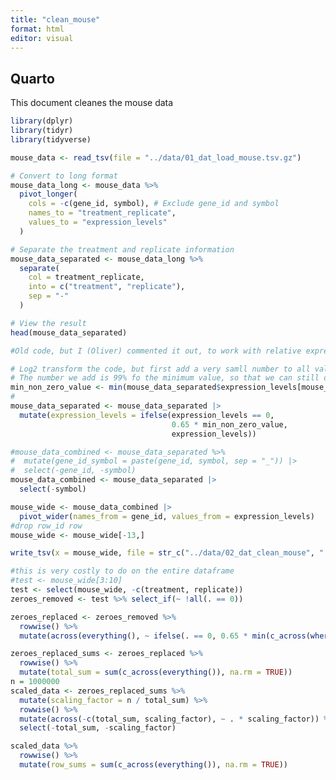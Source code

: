 ```yaml
---
title: "clean_mouse"
format: html
editor: visual
---
```


## Quarto

This document cleanes the mouse data

```r
library(dplyr)
library(tidyr)
library(tidyverse)
```

```r
mouse_data <- read_tsv(file = "../data/01_dat_load_mouse.tsv.gz")
```

```r
# Convert to long format
mouse_data_long <- mouse_data %>%
  pivot_longer(
    cols = -c(gene_id, symbol), # Exclude gene_id and symbol
    names_to = "treatment_replicate",
    values_to = "expression_levels"
  )

# Separate the treatment and replicate information
mouse_data_separated <- mouse_data_long %>%
  separate(
    col = treatment_replicate,
    into = c("treatment", "replicate"),
    sep = "-"
  )

# View the result
head(mouse_data_separated)

```

```r
#Old code, but I (Oliver) commented it out, to work with relative expression levels, so this is not needed here anymore

# Log2 transform the code, but first add a very samll number to all values, in order to avoid log(0). 
# The number we add is 99% fo the minimum value, so that we can still differentiate the artificial low values with the actual min, if needed.
min_non_zero_value <- min(mouse_data_separated$expression_levels[mouse_data_separated$expression_levels > 0])
#
mouse_data_separated <- mouse_data_separated |>
  mutate(expression_levels = ifelse(expression_levels == 0,
                                    0.65 * min_non_zero_value,
                                    expression_levels))

```

```r
#mouse_data_combined <- mouse_data_separated %>%
#  mutate(gene_id_symbol = paste(gene_id, symbol, sep = "_")) |>
#  select(-gene_id, -symbol)
mouse_data_combined <- mouse_data_separated |>
  select(-symbol)

```

```r
mouse_wide <- mouse_data_combined |> 
  pivot_wider(names_from = gene_id, values_from = expression_levels)
#drop row_id row
mouse_wide <- mouse_wide[-13,]

```

```r
write_tsv(x = mouse_wide, file = str_c("../data/02_dat_clean_mouse", ".tsv.gz"))
```

```r
#this is very costly to do on the entire dataframe
#test <- mouse_wide[3:10]
test <- select(mouse_wide, -c(treatment, replicate))
zeroes_removed <- test %>% select_if(~ !all(. == 0))

```

```r
zeroes_replaced <- zeroes_removed %>% 
  rowwise() %>% 
  mutate(across(everything(), ~ ifelse(. == 0, 0.65 * min(c_across(where(is.numeric))[c_across(where(is.numeric)) != 0], na.rm = TRUE), .)))

zeroes_replaced_sums <- zeroes_replaced %>%
  rowwise() %>%
  mutate(total_sum = sum(c_across(everything()), na.rm = TRUE))
n = 1000000
scaled_data <- zeroes_replaced_sums %>%
  mutate(scaling_factor = n / total_sum) %>%
  rowwise() %>%
  mutate(across(-c(total_sum, scaling_factor), ~ . * scaling_factor)) %>%
  select(-total_sum, -scaling_factor)

scaled_data %>%
  rowwise() %>%
  mutate(row_sums = sum(c_across(everything()), na.rm = TRUE))

```


